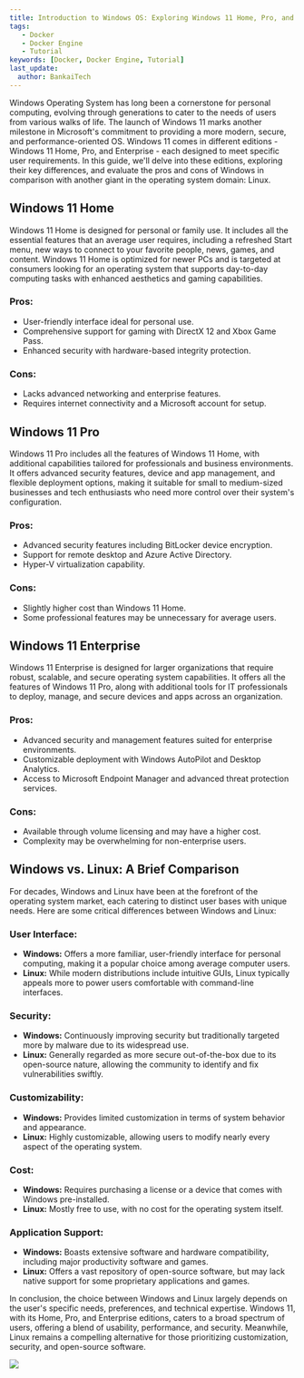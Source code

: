 ```yaml
---
title: Introduction to Windows OS: Exploring Windows 11 Home, Pro, and Enterprise
tags:
   - Docker
   - Docker Engine
   - Tutorial
keywords: [Docker, Docker Engine, Tutorial]
last_update:
  author: BankaiTech
---
```



Windows Operating System has long been a cornerstone for personal computing, evolving through generations to cater to the needs of users from various walks of life. The launch of Windows 11 marks another milestone in Microsoft's commitment to providing a more modern, secure, and performance-oriented OS. Windows 11 comes in different editions - Windows 11 Home, Pro, and Enterprise - each designed to meet specific user requirements. In this guide, we'll delve into these editions, exploring their key differences, and evaluate the pros and cons of Windows in comparison with another giant in the operating system domain: Linux.

## Windows 11 Home

Windows 11 Home is designed for personal or family use. It includes all the essential features that an average user requires, including a refreshed Start menu, new ways to connect to your favorite people, news, games, and content. Windows 11 Home is optimized for newer PCs and is targeted at consumers looking for an operating system that supports day-to-day computing tasks with enhanced aesthetics and gaming capabilities.

### Pros:
- User-friendly interface ideal for personal use.
- Comprehensive support for gaming with DirectX 12 and Xbox Game Pass.
- Enhanced security with hardware-based integrity protection.

### Cons:
- Lacks advanced networking and enterprise features.
- Requires internet connectivity and a Microsoft account for setup.

## Windows 11 Pro

Windows 11 Pro includes all the features of Windows 11 Home, with additional capabilities tailored for professionals and business environments. It offers advanced security features, device and app management, and flexible deployment options, making it suitable for small to medium-sized businesses and tech enthusiasts who need more control over their system's configuration.

### Pros:
- Advanced security features including BitLocker device encryption.
- Support for remote desktop and Azure Active Directory.
- Hyper-V virtualization capability.

### Cons:
- Slightly higher cost than Windows 11 Home.
- Some professional features may be unnecessary for average users.

## Windows 11 Enterprise

Windows 11 Enterprise is designed for larger organizations that require robust, scalable, and secure operating system capabilities. It offers all the features of Windows 11 Pro, along with additional tools for IT professionals to deploy, manage, and secure devices and apps across an organization.

### Pros:
- Advanced security and management features suited for enterprise environments.
- Customizable deployment with Windows AutoPilot and Desktop Analytics.
- Access to Microsoft Endpoint Manager and advanced threat protection services.

### Cons:
- Available through volume licensing and may have a higher cost.
- Complexity may be overwhelming for non-enterprise users.

## Windows vs. Linux: A Brief Comparison

For decades, Windows and Linux have been at the forefront of the operating system market, each catering to distinct user bases with unique needs. Here are some critical differences between Windows and Linux:

### User Interface:
- **Windows:** Offers a more familiar, user-friendly interface for personal computing, making it a popular choice among average computer users.
- **Linux:** While modern distributions include intuitive GUIs, Linux typically appeals more to power users comfortable with command-line interfaces.

### Security:
- **Windows:** Continuously improving security but traditionally targeted more by malware due to its widespread use.
- **Linux:** Generally regarded as more secure out-of-the-box due to its open-source nature, allowing the community to identify and fix vulnerabilities swiftly.

### Customizability:
- **Windows:** Provides limited customization in terms of system behavior and appearance.
- **Linux:** Highly customizable, allowing users to modify nearly every aspect of the operating system.

### Cost:
- **Windows:** Requires purchasing a license or a device that comes with Windows pre-installed.
- **Linux:** Mostly free to use, with no cost for the operating system itself.

### Application Support:
- **Windows:** Boasts extensive software and hardware compatibility, including major productivity software and games.
- **Linux:** Offers a vast repository of open-source software, but may lack native support for some proprietary applications and games.

In conclusion, the choice between Windows and Linux largely depends on the user's specific needs, preferences, and technical expertise. Windows 11, with its Home, Pro, and Enterprise editions, caters to a broad spectrum of users, offering a blend of usability, performance, and security. Meanwhile, Linux remains a compelling alternative for those prioritizing customization, security, and open-source software.

<a href="https://www.buymeacoffee.com/BankaiTech"><img src="https://img.buymeacoffee.com/button-api/?text=Buy me a beer&emoji=🍺&slug=BankaiTech&button_colour=FFDD00&font_colour=000000&font_family=Cookie&outline_colour=000000&coffee_colour=ffffff" /></a>
